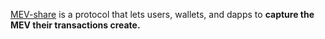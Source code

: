 [MEV-share](https://collective.flashbots.net/t/mev-share-programmably-private-orderflow-to-share-mev-with-users/1264) is a protocol that lets users, wallets, and dapps to **capture the MEV their transactions create.**
